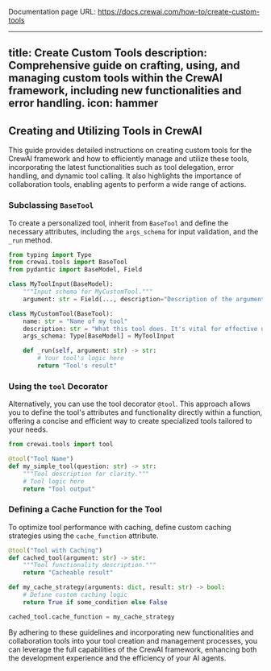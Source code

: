 Documentation page URL: https://docs.crewai.com/how-to/create-custom-tools

---
title: Create Custom Tools
description: Comprehensive guide on crafting, using, and managing custom tools within the CrewAI framework, including new functionalities and error handling.
icon: hammer
---

## Creating and Utilizing Tools in CrewAI

This guide provides detailed instructions on creating custom tools for the CrewAI framework and how to efficiently manage and utilize these tools,
incorporating the latest functionalities such as tool delegation, error handling, and dynamic tool calling. It also highlights the importance of collaboration tools,
enabling agents to perform a wide range of actions.

### Subclassing `BaseTool`

To create a personalized tool, inherit from `BaseTool` and define the necessary attributes, including the `args_schema` for input validation, and the `_run` method.

```python Code
from typing import Type
from crewai.tools import BaseTool
from pydantic import BaseModel, Field

class MyToolInput(BaseModel):
    """Input schema for MyCustomTool."""
    argument: str = Field(..., description="Description of the argument.")

class MyCustomTool(BaseTool):
    name: str = "Name of my tool"
    description: str = "What this tool does. It's vital for effective utilization."
    args_schema: Type[BaseModel] = MyToolInput

    def _run(self, argument: str) -> str:
        # Your tool's logic here
        return "Tool's result"
```

### Using the `tool` Decorator

Alternatively, you can use the tool decorator `@tool`. This approach allows you to define the tool's attributes and functionality directly within a function,
offering a concise and efficient way to create specialized tools tailored to your needs.

```python Code
from crewai.tools import tool

@tool("Tool Name")
def my_simple_tool(question: str) -> str:
    """Tool description for clarity."""
    # Tool logic here
    return "Tool output"
```

### Defining a Cache Function for the Tool

To optimize tool performance with caching, define custom caching strategies using the `cache_function` attribute.

```python Code
@tool("Tool with Caching")
def cached_tool(argument: str) -> str:
    """Tool functionality description."""
    return "Cacheable result"

def my_cache_strategy(arguments: dict, result: str) -> bool:
    # Define custom caching logic
    return True if some_condition else False

cached_tool.cache_function = my_cache_strategy
```

By adhering to these guidelines and incorporating new functionalities and collaboration tools into your tool creation and management processes,
you can leverage the full capabilities of the CrewAI framework, enhancing both the development experience and the efficiency of your AI agents.
